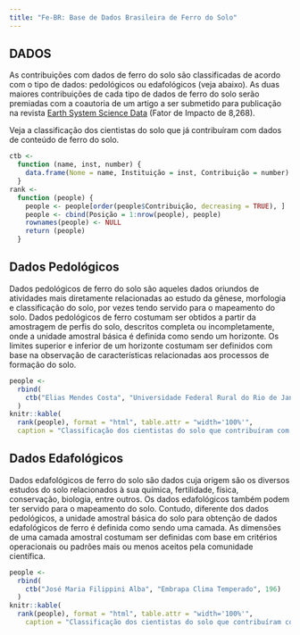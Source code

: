 ```yaml
---
title: "Fe-BR: Base de Dados Brasileira de Ferro do Solo"
---
```


## DADOS

As contribuições com dados de ferro do solo são classificadas de acordo com o tipo de dados: pedológicos ou
edafológicos (veja abaixo). As duas maiores contribuições de cada tipo de dados de ferro do solo serão 
premiadas com a coautoria de um artigo a ser submetido para publicação na revista 
[Earth System Science Data](http://earth-system-science-data.net/) (Fator de Impacto de 8,268).

Veja a classificação dos cientistas do solo que já contribuíram com dados de conteúdo de ferro do solo.

```r
ctb <- 
  function (name, inst, number) {
    data.frame(Nome = name, Instituição = inst, Contribuição = number)
  }
rank <- 
  function (people) {
    people <- people[order(people$Contribuição, decreasing = TRUE), ]
    people <- cbind(Posição = 1:nrow(people), people)
    rownames(people) <- NULL
    return (people)
  }
```

## Dados Pedológicos

Dados pedológicos de ferro do solo são aqueles dados oriundos de atividades mais diretamente relacionadas ao 
estudo da gênese, morfologia e classificação do solo, por vezes tendo servido para o mapeamento do solo. Dados 
pedológicos de ferro costumam ser obtidos a partir da amostragem de perfis do solo, descritos completa ou 
incompletamente, onde a unidade amostral básica é definida como sendo um horizonte. Os limites superior e 
inferior de um horizonte costumam ser definidos com base na observação de características relacionadas aos 
processos de formação do solo.

```r
people <- 
  rbind(
    ctb("Elias Mendes Costa", "Universidade Federal Rural do Rio de Janeiro", 70)
  )
knitr::kable(
  rank(people), format = "html", table.attr = "width='100%'", 
  caption = "Classificação dos cientistas do solo que contribuíram com dados pedológicos de ferro do solo.")
```

## Dados Edafológicos

Dados edafológicos de ferro do solo são dados cuja origem são os diversos estudos do solo relacionados à sua
química, fertilidade, física, conservação, biologia, entre outros. Os dados edafológicos também podem ter 
servido para o mapeamento do solo. Contudo, diferente dos dados pedológicos, a unidade amostral básica do solo
para obtenção de dados edafológicos de ferro é definida como sendo uma camada. As dimensões de uma camada 
amostral costumam ser definidas com base em critérios operacionais ou padrões mais ou menos aceitos pela 
comunidade científica.

```r
people <- 
  rbind(
    ctb("José Maria Filippini Alba", "Embrapa Clima Temperado", 196)
  )
knitr::kable(
  rank(people), format = "html", table.attr = "width='100%'",
    caption = "Classificação dos cientistas do solo que contribuíram com dados edafológicos de ferro do solo.")
```
